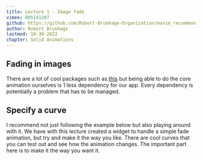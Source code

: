 ```yaml
---
title: Lecture 1 - Image fade
vimeo: 805141207
github: https://github.com/Robert-Brunhage-Organization/movie_recommendation_app_course/commits/main
author: Robert Brunhage
lastmod: 10-30-2022
chapter: Solid Animations
---
```


## Fading in images

There are a lot of cool packages such as [this](https://pub.dev/packages/image_fade) but being able to do the core animation ourselves is 1 less dependency for our app. Every dependency is potentially a problem that has to be managed.

  

## Specify a curve

I recommend not just following the example below but also playing around with it. We have with this lecture created a widget to handle a simple fade animation, but try and make it the way you like. There are cool curves that you can test out and see how the animation changes. The important part here is to make it the way you want it.
